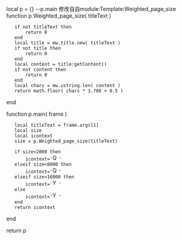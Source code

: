 local p = {}
--p.main 修改自自module:Template:Weighted_page_size
function p.Weighted_page_size( titleText )
    if not titleText then
        return 0
    end
    local title = mw.title.new( titleText )
    if not title then
        return 0
    end
    local content = title:getContent()
    if not content then
        return 0
    end
    local chars = mw.ustring.len( content )
    return math.floor( chars * 3.786 + 0.5 )
end

function p.main( frame )
    local titleText = frame.args[1]
    local size
    local icontext
    size = p.Weighted_page_size(titleText)

    if size<2000 then
        icontext='[[File:Qsicon_Ueberarbeiten.svg|16px]]'
    elseif size<8000 then   
        icontext='[[File:Qsicon_inArbeit.svg|16px]]'
    elseif size<16000 then  
        icontext='[[File:YesCheck_BlueLinear.svg|16px]]'
    else    
        icontext='[[File:YesCheck_GreenLinear.svg|16px]]'
    end
    return icontext
end

return p